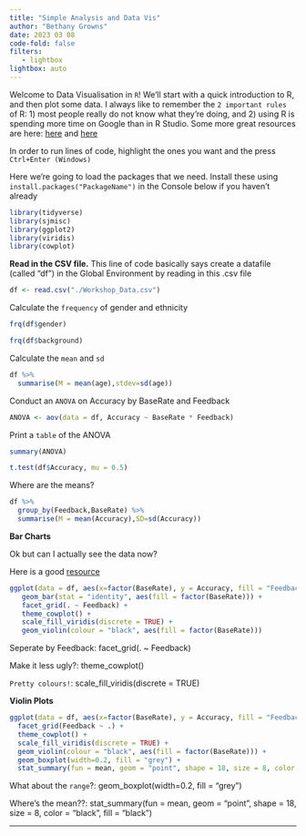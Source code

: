 ```yaml
---
title: "Simple Analysis and Data Vis"
author: "Bethany Growns"
date: 2023 03 08
code-fold: false
filters:
   - lightbox
lightbox: auto
---
```


Welcome to Data Visualisation in `R`! We'll start with a quick introduction to R, and then plot some data.
I always like to remember the `2 important rules` of R: 1) most people really do not know what they're doing, and 2) using R is spending more time on Google than in R Studio.
Some more great resources are here: [here](https://docs.google.com/document/d/1obm0tdkaaqdc1sfI9TZo3afz_ksKX5s64udD-WxbP0s/edit) and [here](https://osf.io/9gq4a/)

In order to run lines of code, highlight the ones you want and the press `Ctrl+Enter (Windows)`

Here we're going to load the packages that we need. Install these using `install.packages("PackageName")` in the Console below if you haven't already

```r
library(tidyverse)
library(sjmisc)
library(ggplot2)
library(viridis)
library(cowplot)
```

**Read in the CSV file.** This line of code basically says create a datafile (called "df") in the Global Environment by reading in this .csv file

```r
df <- read.csv("./Workshop_Data.csv")
```

Calculate the `frequency` of gender and ethnicity

```r
frq(df$gender)

frq(df$background)
```

Calculate the `mean` and `sd`

```r
df %>%
  summarise(M = mean(age),stdev=sd(age))
```

Conduct an `ANOVA` on Accuracy by BaseRate and Feedback

```r
ANOVA <- aov(data = df, Accuracy ~ BaseRate * Feedback)
```

Print a `table` of the ANOVA

```r
summary(ANOVA)
```



```r
t.test(df$Accuracy, mu = 0.5)
```

Where are the means?

```r
df %>%
  group_by(Feedback,BaseRate) %>% 
  summarise(M = mean(Accuracy),SD=sd(Accuracy))
```

**Bar Charts**

Ok but can I actually see the data now?

Here is a good [resource](https://rstudio.com/wp-content/uploads/2015/03/ggplot2-cheatsheet.pdf)

```r
ggplot(data = df, aes(x=factor(BaseRate), y = Accuracy, fill = "Feedback")) +
   geom_bar(stat = "identity", aes(fill = factor(BaseRate))) +    
   facet_grid(. ~ Feedback) +
   theme_cowplot() +
   scale_fill_viridis(discrete = TRUE) +
   geom_violin(colour = "black", aes(fill = factor(BaseRate)))
```

Seperate by Feedback:  facet_grid(. ~ Feedback)

Make it less ugly?: theme_cowplot()

`Pretty colours!`: scale_fill_viridis(discrete = TRUE)

**Violin Plots**

```r
ggplot(data = df, aes(x=factor(BaseRate), y = Accuracy, fill = "Feedback")) +
  facet_grid(Feedback ~ .) +
  theme_cowplot() +
  scale_fill_viridis(discrete = TRUE) +
  geom_violin(colour = "black", aes(fill = factor(BaseRate))) +
  geom_boxplot(width=0.2, fill = "grey") +
  stat_summary(fun = mean, geom = "point", shape = 18, size = 8, color = "purple", fill = "black")
```

What about the `range`?: geom_boxplot(width=0.2, fill = "grey")

Where's the mean??: stat_summary(fun = mean, geom = "point", shape = 18, size = 8, color = "black", fill = "black")

-------------------------------------------------------------------------


